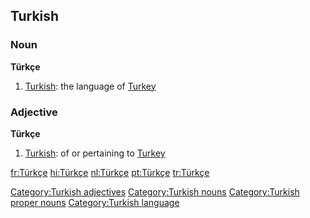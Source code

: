 ==Turkish==

===Noun===
'''Türkçe'''

#[[Turkish]]: the language of [[Turkey]]

===Adjective===
'''Türkçe'''

#[[Turkish]]: of or pertaining to [[Turkey]]

[[Category:Turkish adjectives]]
[[Category:Turkish nouns]]
[[Category:Turkish proper nouns]]
[[Category:Turkish language]]
[[fr:Türkçe]]
[[hi:Türkçe]]
[[nl:Türkçe]]
[[pt:Türkçe]]
[[tr:Türkçe]]